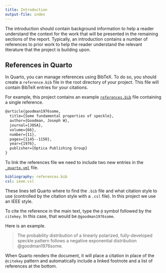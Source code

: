 ```yaml
---
title: Introduction
output-file: index
---
```


The introduction should contain background information to help a reader understand the context for the work that will be presented in the remaining sections of the report.
Typically, an introduction contains a number of references to prior work to help the reader understand the relevant literature that the project is building upon.

## References in Quarto
In Quarto, you can manage references using BibTeX.
To do so, you should create a `reference.bib` file in the root directory of your project.
This file will contain BibTeX entries for your citations.

For example, this project contains an example [`references.bib`](../../references.bib) file containing a single reference.

```tex
@article{goodman1976some,
  title={Some fundamental properties of speckle},
  author={Goodman, Joseph W},
  journal={JOSA},
  volume={66},
  number={11},
  pages={1145--1150},
  year={1976},
  publisher={Optica Publishing Group}
}
```

To link the references file we need to include two new entries in the [`_quarto.yml`](../../_quarto.yml) file.

```yml
bibliography: references.bib
csl: ieee.csl
```

These lines tell Quarto where to find the `.bib` file and what citation style to use (controlled by the citation style with a `.csl` file).
In this project we use an IEEE style.

To cite the reference in the main text, type the `@` symbol followed by the `citekey`. 
In this case, that would be `@goodman1976some`.

Here is an example.

> The probability distribution of a linearly polarized, fully-developed speckle pattern follows a negative exponential distribution @goodman1976some.

When Quarto renders the document, it will place a citation in place of the `@citekey` pattern and automatically include a linked footnote and a list of references at the bottom.